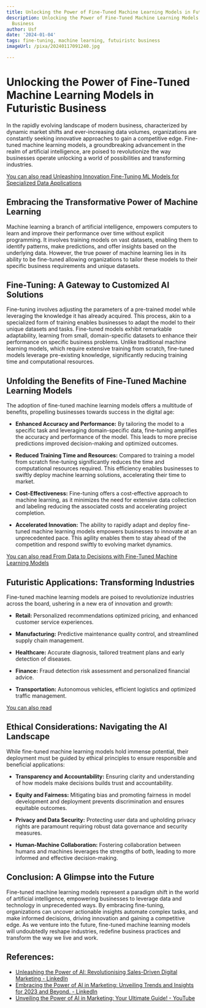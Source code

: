 ```yaml
---
title: Unlocking the Power of Fine-Tuned Machine Learning Models in Futuristic Business
description: Unlocking the Power of Fine-Tuned Machine Learning Models in Futuristic
  Business
author: Usf
date: '2024-01-04'
tags: fine-tuning, machine learning, futuiristc business
imageUrl: /pixa/20240117091240.jpg

---
```

# Unlocking the Power of Fine-Tuned Machine Learning Models in Futuristic Business

In  the rapidly evolving landscape of modern business, characterized by dynamic  market shifts and ever-increasing data volumes, organizations are  constantly seeking innovative approaches to  gain a competitive edge. Fine-tuned machine  learning models,  a groundbreaking advancement in the realm of artificial intelligence, are  poised to revolutionize the way  businesses operate unlocking a  world of possibilities and transforming industries.

[You can also  read Unleashing Innovation Fine-Tuning ML Models for Specialized Data Applications](Unleashing%20Innovation%20Fine-Tuning%20ML%20Models%20for%20Specialized%20Data%20Applications)


##  Embracing the Transformative Power of Machine Learning

Machine learning  a branch of artificial intelligence, empowers computers to learn and improve their performance over time  without explicit programming. It involves training models on vast datasets, enabling them to identify patterns,  make predictions, and offer insights based on the underlying data. However, the true power of  machine learning lies in its ability to be fine-tuned  allowing organizations to tailor these models to their specific business requirements  and unique datasets.

## Fine-Tuning: A Gateway to Customized  AI Solutions

Fine-tuning  involves  adjusting the parameters  of a pre-trained model while leveraging the knowledge it has already acquired. This process, akin  to a specialized form of training  enables businesses to adapt  the model to their unique datasets and tasks. Fine-tuned models  exhibit remarkable adaptability, learning from small, domain-specific datasets to enhance their performance on specific business problems. Unlike traditional machine learning models, which require extensive  training from scratch, fine-tuned models leverage pre-existing knowledge, significantly reducing training time  and computational resources.

## Unfolding  the Benefits of Fine-Tuned Machine Learning Models

The adoption of fine-tuned machine  learning models offers a multitude of  benefits, propelling businesses  towards success in  the  digital age:

- **Enhanced Accuracy and Performance:** By tailoring the model to a specific task and leveraging domain-specific data, fine-tuning amplifies the accuracy and performance of the model. This leads to more precise predictions improved decision-making and optimized outcomes.

- **Reduced Training Time and  Resources:** Compared to training a model from scratch fine-tuning significantly reduces the  time and computational resources required. This efficiency enables businesses to  swiftly deploy machine  learning  solutions, accelerating their time to market.

- **Cost-Effectiveness:** Fine-tuning offers a cost-effective approach to machine  learning, as it minimizes the  need for extensive data collection and labeling reducing the  associated  costs and accelerating project completion.

- **Accelerated Innovation:** The ability to rapidly adapt and deploy fine-tuned machine learning  models empowers businesses to innovate at an  unprecedented pace. This agility enables them to stay ahead of the competition and respond swiftly to evolving market dynamics.

[You can also read From Data to Decisions with Fine-Tuned Machine Learning Models](From%20Data%20to%20Decisions%20with%20Fine-Tuned%20Machine%20Learning%20Models)


## Futuristic Applications: Transforming Industries

Fine-tuned machine learning models are  poised to revolutionize  industries across the board, ushering in a new  era of innovation and  growth:

- **Retail:** Personalized recommendations optimized pricing, and enhanced customer service experiences.

- **Manufacturing:** Predictive maintenance quality control, and streamlined supply chain management.

- **Healthcare:**  Accurate diagnosis, tailored  treatment plans and early  detection of diseases.

- **Finance:** Fraud detection risk assessment and personalized  financial  advice.

- **Transportation:** Autonomous vehicles, efficient logistics  and optimized traffic management.

[You can also read ]()


## Ethical Considerations: Navigating the  AI Landscape

While  fine-tuned machine learning models hold immense potential, their deployment must be  guided  by ethical principles to ensure responsible and beneficial applications:

- **Transparency and Accountability:** Ensuring clarity and understanding of how models make decisions builds trust and accountability.

- **Equity  and Fairness:** Mitigating  bias and promoting fairness in model development and deployment prevents discrimination  and ensures equitable outcomes.

- **Privacy and Data Security:** Protecting user data and upholding privacy rights are paramount requiring robust data governance and security measures.

- **Human-Machine Collaboration:** Fostering  collaboration between humans and machines  leverages the strengths of both, leading  to more informed and effective decision-making.

## Conclusion: A Glimpse into the Future

Fine-tuned machine learning models represent a paradigm shift in the world of artificial intelligence, empowering businesses to leverage data and  technology in unprecedented ways. By embracing fine-tuning, organizations can uncover actionable insights  automate complex tasks, and make informed decisions, driving innovation and gaining a competitive edge. As we venture into the future, fine-tuned machine learning models will undoubtedly reshape industries, redefine business practices and transform the way  we live and work.

## References:
- [Unleashing the Power of AI: Revolutionising Sales-Driven Digital Marketing - LinkedIn](https://www.linkedin.com/pulse/unleashing-power-ai-revolutionising-sales-driven-remmone-mareme-mba-)
- [Embracing the Power of AI in Marketing: Unveiling Trends and Insights for 2023 and Beyond. - LinkedIn](https://www.linkedin.com/pulse/embracing-power-ai-marketing-unveiling-trends-2023-renato-cassinelli)
- [Unveiling the Power of AI in Marketing: Your Ultimate Guide! - YouTube](https://youtube.com/watch?v=axOs0yJ-QFA)
